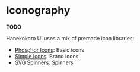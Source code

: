 
<Meta title='Iconography' />

# Iconography

**TODO**

Hanekokoro UI uses a mix of premade icon libraries:

- [Phosphor Icons](https://phosphoricons.com): Basic icons
- [Simple Icons](https://simpleicons.org): Brand icons
- [SVG Spinners](https://github.com/n3r4zzurr0/svg-spinners): Spinners
